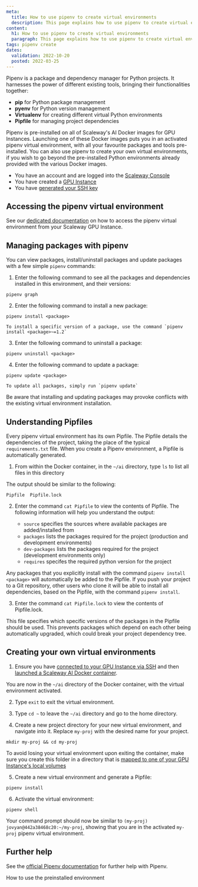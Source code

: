 ```yaml
---
meta:
  title: How to use pipenv to create virtual environments
  description: This page explains how to use pipenv to create virtual environments with your GPU Instance
content:
  h1: How to use pipenv to create virtual environments
  paragraph: This page explains how to use pipenv to create virtual environments with your GPU Instane
tags: pipenv create
dates:
  validation: 2022-10-20
  posted: 2022-03-25
---
```

  
Pipenv is a package and dependency manager for Python projects. It harnesses the power of different existing tools, bringing their functionalities together: 
  - **pip** for Python package management
  - **pyenv** for Python version management
  - **Virtualenv** for creating different virtual Python environments
  - **Pipfile** for managing project dependencies

Pipenv is pre-installed on all of Scaleway's AI Docker images for GPU Instances. Launching one of these Docker images puts you in an activated pipenv virtual environment, with all your favourite packages and tools pre-installed. You can also use pipenv to create your own virtual environments, if you wish to go beyond the pre-installed Python environments already provided with the various Docker images.

<Message type="requirement">

- You have an account and are logged into the [Scaleway Console](https://console.scaleway.com) 
- You have created a [GPU Instance](/compute/gpu/how-to/create-manage-gpu-instance)
- You have [generated your SSH key](/console/my-project/how-to/create-ssh-key/)

</Message>

## Accessing the pipenv virtual environment

See our [dedicated documentation](/compute/gpu/how-to/use-preinstalled-env#working-with-the-pre-installed-environment-on-ubuntu-focal-gpu-os11) on how to access the pipenv virtual environment from your Scaleway GPU Instance.

## Managing packages with pipenv

You can view packages, install/uninstall packages and update packages with a few simple `pipenv` commands:

1. Enter the following command to see all the packages and dependencies installed in this environment, and their versions:

  `pipenv graph`

2. Enter the following command to install a new package:

  `pipenv install <package>`

  <Message type="tip">

    To install a specific version of a package, use the command `pipenv install <package>~=1.2`

  </Message>

3. Enter the following command to uninstall a package:

  `pipenv uninstall <package>`

4. Enter the following command to update a package:

  `pipenv update <package>`

  <Message type="tip">

    To update all packages, simply run `pipenv update`
  
  </Message>

  <Message type="important">

  Be aware that installing and updating packages may provoke conflicts with the existing virtual environment installation.

  </Message>

## Understanding Pipfiles

Every pipenv virtual environment has its own Pipfile. The Pipfile details the dependencies of the project, taking the place of the typical `requirements.txt` file. When you create a Pipenv environment, a Pipfile is automatically generated.

1. From within the Docker container, in the `~/ai` directory, type `ls` to list all files in this directory

  The output should be similar to the following:

  ```
  Pipfile  Pipfile.lock
  ```

2. Enter the command `cat Pipfile` to view the contents of Pipfile. The following information will help you understand the output:

    - `source` specifies the sources where available packages are added/installed from 
    - `packages` lists the packages required for the project (production and development environments)
    - `dev-packages` lists the packages required for the project (development environments only)
    - `requires` specifes the required python version for the project

  Any packages that you explicitly install with the command `pipenv install <package>` will automatically be added to the Pipfile. If you push your project to a Git repository, other users who clone it will be able to install all dependencies, based on the Pipfile, with the command `pipenv install`.

3. Enter the command `cat Pipfile.lock` to view the contents of Pipfile.lock.

  This file specifies which specific versions of the packages in the Pipfile should be used. This prevents packages which depend on each other being automatically upgraded, which could break your project dependency tree.

## Creating your own virtual environments

1. Ensure you have [connected to your GPU Instance via SSH](/compute/instances/how-to/connect-to-instance) and then [launched a Scaleway AI Docker container](/compute/gpu/how-to/use-gpu-with-docker). 

  You are now in the `~/ai` directory of the Docker container, with the virtual environment activated.

2. Type `exit` to exit the virtual environment.

3. Type `cd ~` to leave the `~/ai` directory and go to the home directory.

4. Create a new project directory for your new virtual environment, and navigate into it. Replace `my-proj` with the desired name for your project.

  `mkdir my-proj && cd my-proj`

  <Message type="tip">

  To avoid losing your virtual environment upon exiting the container, make sure you create this folder in a directory that is [mapped to one of your GPU Instance's local volumes](/compute/gpu/how-to/use-gpu-with-docker#how-to-map-local-volumes)

  </Message>

5. Create a new virtual environment and generate a Pipfile:

  `pipenv install`

6. Activate the virtual environment:

  `pipenv shell`

  Your command prompt should now be similar to `(my-proj) jovyan@442a38468c20:~/my-proj`, showing that you are in the activated `my-proj` pipenv virtual environment.

## Further help

See the [official Pipenv documentation](https://docs.pipenv.org/) for further help with Pipenv.

<Navigation title="See Also">
  <PreviousButton to="/compute/gpu/how-to/use-preinstalled-env/">How to use the preinstalled environment</PreviousButton>
</Navigation>